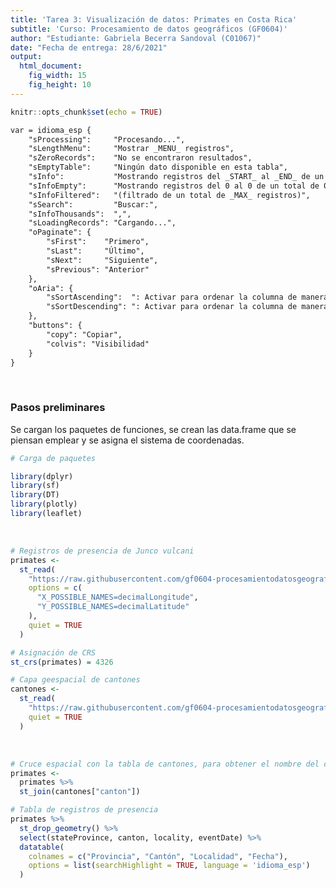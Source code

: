 ```yaml
---
title: 'Tarea 3: Visualización de datos: Primates en Costa Rica'
subtitle: 'Curso: Procesamiento de datos geográficos (GF0604)'
author: "Estudiante: Gabriela Becerra Sandoval (C01067)"
date: "Fecha de entrega: 28/6/2021"
output: 
  html_document: 
    fig_width: 15
    fig_height: 10
---
```


```r
knitr::opts_chunk$set(echo = TRUE)
```

```html
var = idioma_esp {
    "sProcessing":     "Procesando...",
    "sLengthMenu":     "Mostrar _MENU_ registros",
    "sZeroRecords":    "No se encontraron resultados",
    "sEmptyTable":     "Ningún dato disponible en esta tabla",
    "sInfo":           "Mostrando registros del _START_ al _END_ de un total de _TOTAL_ registros",
    "sInfoEmpty":      "Mostrando registros del 0 al 0 de un total de 0 registros",
    "sInfoFiltered":   "(filtrado de un total de _MAX_ registros)",
    "sSearch":         "Buscar:",
    "sInfoThousands":  ",",
    "sLoadingRecords": "Cargando...",
    "oPaginate": {
        "sFirst":    "Primero",
        "sLast":     "Último",
        "sNext":     "Siguiente",
        "sPrevious": "Anterior"
    },
    "oAria": {
        "sSortAscending":  ": Activar para ordenar la columna de manera ascendente",
        "sSortDescending": ": Activar para ordenar la columna de manera descendente"
    },
    "buttons": {
        "copy": "Copiar",
        "colvis": "Visibilidad"
    }
}

```


<br> 
 
### Pasos preliminares
Se cargan los paquetes de funciones, se crean las data.frame que se piensan emplear y se asigna el sistema de coordenadas.

```r
# Carga de paquetes

library(dplyr)
library(sf)
library(DT)
library(plotly)
library(leaflet)
```

<br>

```r
# Registros de presencia de Junco vulcani
primates <-
  st_read(
    "https://raw.githubusercontent.com/gf0604-procesamientodatosgeograficos/2021i-datos/main/gbif/primates-cr-registros.csv",
    options = c(
      "X_POSSIBLE_NAMES=decimalLongitude",
      "Y_POSSIBLE_NAMES=decimalLatitude"
    ),
    quiet = TRUE
  )

# Asignación de CRS
st_crs(primates) = 4326

# Capa geespacial de cantones
cantones <-
  st_read(
    "https://raw.githubusercontent.com/gf0604-procesamientodatosgeograficos/2021i-datos/main/ign/delimitacion-territorial-administrativa/cr_cantones_simp_wgs84.geojson",
    quiet = TRUE
  )
```

<br>

```r
# Cruce espacial con la tabla de cantones, para obtener el nombre del cantón
primates <- 
  primates %>%
  st_join(cantones["canton"])
```

```r
# Tabla de registros de presencia
primates %>%
  st_drop_geometry() %>%
  select(stateProvince, canton, locality, eventDate) %>%
  datatable(
    colnames = c("Provincia", "Cantón", "Localidad", "Fecha"),
    options = list(searchHighlight = TRUE, language = 'idioma_esp')
  )
```

